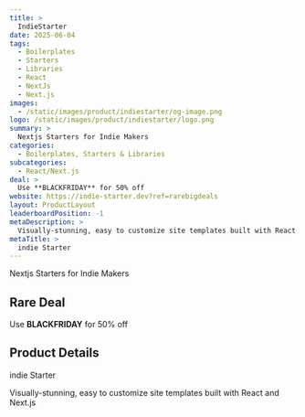 ```yaml
---
title: >
  IndieStarter
date: 2025-06-04
tags:
  - Boilerplates
  - Starters
  - Libraries
  - React
  - NextJs
  - Next.js
images:
  - /static/images/product/indiestarter/og-image.png
logo: /static/images/product/indiestarter/logo.png
summary: >
  Nextjs Starters for Indie Makers
categories:
  - Boilerplates, Starters & Libraries
subcategories:
  - React/Next.js
deal: >
  Use **BLACKFRIDAY** for 50% off
website: https://indie-starter.dev?ref=rarebigdeals
layout: ProductLayout
leaderboardPosition: -1
metaDescription: >
  Visually-stunning, easy to customize site templates built with React and Next.js
metaTitle: >
  indie Starter
---
```

Nextjs Starters for Indie Makers

## Rare Deal

Use **BLACKFRIDAY** for 50% off

## Product Details

indie Starter

Visually-stunning, easy to customize site templates built with React and Next.js
